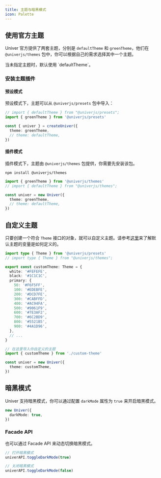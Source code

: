 ```yaml
---
title: 主题与暗黑模式
icon: Palette
---
```


## 使用官方主题

Univer 官方提供了两套主题，分别是 `defaultTheme` 和 `greenTheme`，他们在 `@univerjs/themes` 包中，你可以根据自己的需求选择其中一个主题。

<Callout>
  当未指定主题时，默认使用 `defaultTheme`。
</Callout>

### 安装主题插件

#### 预设模式

预设模式下，主题可以从 `@univerjs/presets` 包中导入：

```typescript
// import { defaultTheme } from "@univerjs/presets";
import { greenTheme } from '@univerjs/presets'

const { univer } = createUniver({
  theme: greenTheme,
  // theme: defaultTheme,
})
```

#### 插件模式

插件模式下，主题由 `@univerjs/themes` 包提供，你需要先安装该包。

```package-install
npm install @univerjs/themes
```

```typescript
import { greenTheme } from '@univerjs/themes'
// import { defaultTheme } from "@univerjs/themes";

const univer = new Univer({
  theme: greenTheme,
  // theme: defaultTheme,
})
```

## 自定义主题

只要创建一个符合 `Theme` 接口的对象，就可以自定义主题。请参考[这里](/reference/types/theme)来了解默认主题的变量是如何定义的。

```typescript title="custom-theme.ts"
import type { Theme } from '@univerjs/presets'
// import type { Theme } from "@univerjs/themes";

export const customTheme: Theme = {
  white: '#FEFEFE',
  black: '#1C1C1C',
  primary: {
    50: '#F6F5FF',
    100: '#EDEBFE',
    200: '#DCD7FE',
    300: '#CABFFD',
    400: '#AC94FA',
    500: '#9061F9',
    600: '#7E3AF2',
    700: '#6C2BD9',
    800: '#5521B5',
    900: '#4A1D96',
  },
  // ...
}
```

```typescript
// 在这里导入你自定义的主题
import { customTheme } from './custom-theme'

const univer = new Univer({
  theme: customTheme,
})
```

## 暗黑模式

Univer 支持暗黑模式，你可以通过配置 `darkMode` 属性为 `true` 来开启暗黑模式。

```typescript
new Univer({
  darkMode: true,
})
```

### Facade API

也可以通过 Facade API 来动态切换暗黑模式。

```typescript
// 打开暗黑模式
univerAPI.toggleDarkMode(true)

// 关闭暗黑模式
univerAPI.toggleDarkMode(false)
```
